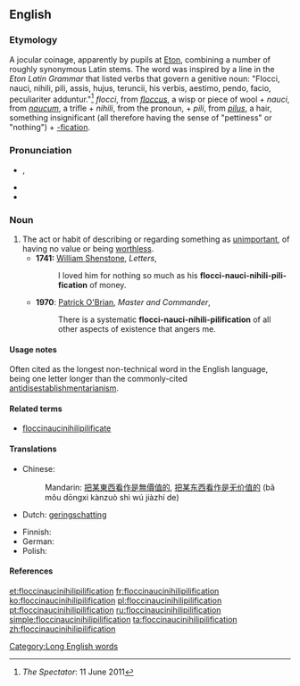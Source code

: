 ==English==
{{wikiquote}}
===Etymology===
A jocular coinage, apparently by pupils at [[w:Eton College|Eton]], combining a number of roughly synonymous Latin stems. The word was inspired by a line in the ''Eton Latin Grammar'' that listed verbs that govern a genitive noun: "Flocci, nauci, nihili, pili, assis, hujus, teruncii, his verbis, aestimo, pendo, facio, peculiariter adduntur."<ref>''The Spectator'': 11 June 2011</ref>  {{etyl|la}} ''flocci'', from ''[[floccus]]'', a wisp or piece of wool + ''nauci'', from ''[[naucum]]'', a trifle + ''nihili'', from the {{etyl|la}} pronoun, {{term|nihil||nothing|lang=la}} + ''pili'', from ''[[pilus]]'', a hair, something insignificant (all therefore having the sense of "pettiness" or "nothing") + [[-fication]].

===Pronunciation===
* {{IPA|/ˌflɒksɪˌnɒsɪˌnɪhɪlɪˌpɪlɪfɪˈkeɪʃən/|/ˌflɒksɪˌnɔːsɪˌnaɪɪlɪˌpɪlɪfɪˈkeɪʃən/}}, {{X-SAMPA|/%flQksI%nQsI&nIhIlI%pIlIfI"keIS@n/|/%flQksI%nO:sI%naIIlI%pIlIfI"keIS@n/}}
* {{audio|en-us-floccinaucinihilipilification.ogg|Audio (US)}}
* {{audio|en-uk-floccinaucinihilipilification.ogg|Audio (UK)}}

===Noun===
{{en-noun|-}}

# The act or habit of describing or regarding something as [[unimportant]],  of having no value or being [[worthless]].
#* '''1741:''' [[w:William Shenstone|William Shenstone]], ''Letters'',
#*: I loved him for nothing so much as his '''flocci-nauci-nihili-pili-fication''' of money.
#* '''1970''': [[w:Patrick O'Brian|Patrick O'Brian]], ''Master and Commander'',
#*: There is a systematic '''flocci-nauci-nihili-pilification''' of all other aspects of existence that angers me.

====Usage notes====
Often cited as the longest non-technical word in the English language, being one letter longer than the commonly-cited [[antidisestablishmentarianism]].

====Related terms====
* [[floccinaucinihilipilificate]]

====Translations====
{{trans-top|act or habit of describing or regarding something as unimportant}}
* Chinese:
*: Mandarin: [[把]][[某]][[東西]][[看作]][[是]][[無]][[價值]][[的]], [[把]][[某]][[东西]][[看作]][[是]][[无]][[价值]][[的]] (bǎ mǒu dōngxi kànzuò shì wú jiàzhí de)
* Dutch: [[geringschatting]]
{{trans-mid}}
* Finnish: {{t-|fi|vähättely}}
* German: {{t-|de|Geringschätzung|f}}
* Polish: {{t-|pl|brak uznania dla..}}
{{trans-bottom}}

====References====
<references/>

[[Category:Long English words]]

[[et:floccinaucinihilipilification]]
[[fr:floccinaucinihilipilification]]
[[ko:floccinaucinihilipilification]]
[[pl:floccinaucinihilipilification]]
[[pt:floccinaucinihilipilification]]
[[ru:floccinaucinihilipilification]]
[[simple:floccinaucinihilipilification]]
[[ta:floccinaucinihilipilification]]
[[zh:floccinaucinihilipilification]]